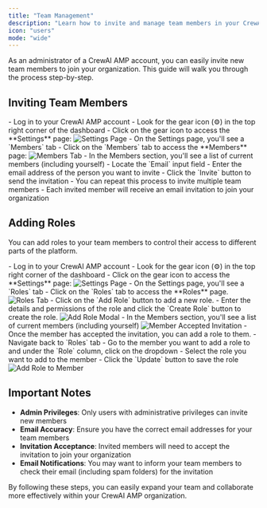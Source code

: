 ```yaml
---
title: "Team Management"
description: "Learn how to invite and manage team members in your CrewAI AMP organization"
icon: "users"
mode: "wide"
---
```


As an administrator of a CrewAI AMP account, you can easily invite new team members to join your organization. This guide will walk you through the process step-by-step.

## Inviting Team Members

<Steps>
    <Step title="Access the Settings Page">
        - Log in to your CrewAI AMP account
        - Look for the gear icon (⚙️) in the top right corner of the dashboard
        - Click on the gear icon to access the **Settings** page:
            <Frame caption="Settings page">
                <img src="/images/enterprise/settings-page.png" alt="Settings Page" />
            </Frame>
    </Step>
    <Step title="Navigate to the Members Section">
        - On the Settings page, you'll see a `Members` tab
        - Click on the `Members` tab to access the **Members** page:
            <Frame caption="Members tab">
                <img src="/images/enterprise/members-tab.png" alt="Members Tab" />
            </Frame>
    </Step>
    <Step title="Invite New Members">
        - In the Members section, you'll see a list of current members (including yourself)
        - Locate the `Email` input field
        - Enter the email address of the person you want to invite
        - Click the `Invite` button to send the invitation
    </Step>
    <Step title="Repeat as Needed">
        - You can repeat this process to invite multiple team members
        - Each invited member will receive an email invitation to join your organization
    </Step>
</Steps>

## Adding Roles

You can add roles to your team members to control their access to different parts of the platform.

<Steps>
    <Step title="Access the Settings Page">
        - Log in to your CrewAI AMP account
        - Look for the gear icon (⚙️) in the top right corner of the dashboard
        - Click on the gear icon to access the **Settings** page:
            <Frame>
                <img src="/images/enterprise/settings-page.png" alt="Settings Page" />
            </Frame>
    </Step>
    <Step title="Navigate to the Members Section">
        - On the Settings page, you'll see a `Roles` tab
        - Click on the `Roles` tab to access the **Roles** page.
            <Frame>
                <img src="/images/enterprise/roles-tab.png" alt="Roles Tab" />
            </Frame>
        - Click on the `Add Role` button to add a new role.
        - Enter the details and permissions of the role and click the `Create Role` button to create the role.
            <Frame>
                <img src="/images/enterprise/add-role-modal.png" alt="Add Role Modal" />
            </Frame>
    </Step>
    <Step title="Add Roles to Members">
        - In the Members section, you'll see a list of current members (including yourself)
           <Frame>
                <img src="/images/enterprise/member-accepted-invitation.png" alt="Member Accepted Invitation" />
           </Frame>
        - Once the member has accepted the invitation, you can add a role to them.
        - Navigate back to `Roles` tab
        - Go to the member you want to add a role to and under the `Role` column, click on the dropdown
        - Select the role you want to add to the member
        - Click the `Update` button to save the role
            <Frame>
                <img src="/images/enterprise/assign-role.png" alt="Add Role to Member" />
            </Frame>
    </Step>
</Steps>

## Important Notes

- **Admin Privileges**: Only users with administrative privileges can invite new members
- **Email Accuracy**: Ensure you have the correct email addresses for your team members
- **Invitation Acceptance**: Invited members will need to accept the invitation to join your organization
- **Email Notifications**: You may want to inform your team members to check their email (including spam folders) for the invitation

By following these steps, you can easily expand your team and collaborate more effectively within your CrewAI AMP organization. 